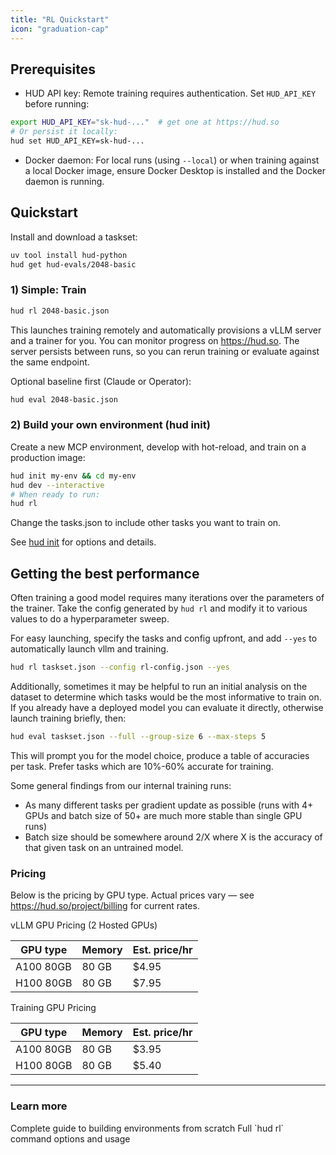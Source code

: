```yaml
---
title: "RL Quickstart"
icon: "graduation-cap"
---
```


## Prerequisites

- HUD API key: Remote training requires authentication. Set `HUD_API_KEY` before running:

```bash
export HUD_API_KEY="sk-hud-..."  # get one at https://hud.so
# Or persist it locally:
hud set HUD_API_KEY=sk-hud-...
```

- Docker daemon: For local runs (using `--local`) or when training against a local Docker image, ensure Docker Desktop is installed and the Docker daemon is running.

## Quickstart

Install and download a taskset:

```bash
uv tool install hud-python
hud get hud-evals/2048-basic
```

### 1) Simple: Train

```bash
hud rl 2048-basic.json
```

This launches training remotely and automatically provisions a vLLM server and a trainer for you. You can monitor progress on https://hud.so. The server persists between runs, so you can rerun training or evaluate against the same endpoint.

Optional baseline first (Claude or Operator):

```bash
hud eval 2048-basic.json
```

### 2) Build your own environment (hud init)

Create a new MCP environment, develop with hot-reload, and train on a production image:

```bash
hud init my-env && cd my-env
hud dev --interactive
# When ready to run:
hud rl
```

Change the tasks.json to include other tasks you want to train on.

See [hud init](/reference/cli/init) for options and details.


## Getting the best performance

Often training a good model requires many iterations over the parameters of the trainer. Take the config generated by `hud rl` and modify it to various values to do a hyperparameter sweep.

For easy launching, specify the tasks and config upfront, and add `--yes` to automatically launch vllm and training.

```bash
hud rl taskset.json --config rl-config.json --yes
```

Additionally, sometimes it may be helpful to run an initial analysis on the dataset to determine which tasks would be the most informative to train on. If you already have a deployed model you can evaluate it directly, otherwise launch training briefly, then:

```bash
hud eval taskset.json --full --group-size 6 --max-steps 5
```

This will prompt you for the model choice, produce a table of accuracies per task. Prefer tasks which are 10%-60% accurate for training.

Some general findings from our internal training runs:
- As many different tasks per gradient update as possible (runs with 4+ GPUs and batch size of 50+ are much more stable than single GPU runs)
- Batch size should be somewhere around 2/X where X is the accuracy of that given task on an untrained model.

### Pricing

Below is the pricing by GPU type. Actual prices vary — see https://hud.so/project/billing for current rates.

vLLM GPU Pricing (2 Hosted GPUs)

| GPU type | Memory | Est. price/hr |
| --- | --- | --- |
| A100 80GB | 80 GB | $4.95 |
| H100 80GB | 80 GB | $7.95 |

Training GPU Pricing

| GPU type | Memory | Est. price/hr |
| --- | --- | --- |
| A100 80GB | 80 GB | $3.95 |
| H100 80GB | 80 GB | $5.40 |

---

### Learn more

<CardGroup cols={2}>
<Card title="Environment Quickstart" icon="cube" href="/build-environments">
  Complete guide to building environments from scratch
</Card>

<Card title="RL CLI Reference" icon="terminal" href="/reference/cli/rl">
  Full `hud rl` command options and usage
</Card>
</CardGroup>
